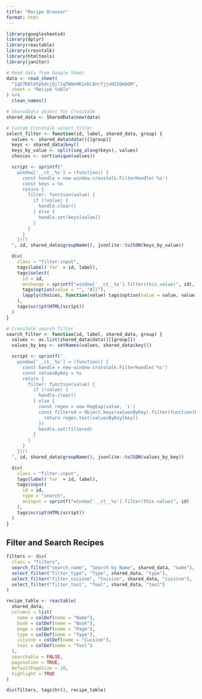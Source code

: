 ```yaml
---
title: "Recipe Browser"
format: html
---
```


```r
library(googlesheets4)
library(dplyr)
library(reactable)
library(crosstalk)
library(htmltools)
library(janitor)

# Read data from Google Sheet
data <- read_sheet(
  "1q57RAlUtp5dcjQjllqTWAm9K1xbL8nrfjjvH2IQmbGM",
  sheet = "Recipe table"
) %>%
  clean_names()

# SharedData object for Crosstalk
shared_data <- SharedData$new(data)

# Custom Crosstalk select filter
select_filter <- function(id, label, shared_data, group) {
  values <- shared_data$data()[[group]]
  keys <- shared_data$key()
  keys_by_value <- split(seq_along(keys), values)
  choices <- sort(unique(values))

  script <- sprintf("
    window['__ct__%s'] = (function() {
      const handle = new window.crosstalk.FilterHandle('%s')
      const keys = %s
      return {
        filter: function(value) {
          if (!value) {
            handle.clear()
          } else {
            handle.set(keys[value])
          }
        }
      }
    })()
  ", id, shared_data$groupName(), jsonlite::toJSON(keys_by_value))

  div(
    class = "filter-input",
    tags$label(`for` = id, label),
    tags$select(
      id = id,
      onchange = sprintf("window['__ct__%s'].filter(this.value)", id),
      tags$option(value = "", "All"),
      lapply(choices, function(value) tags$option(value = value, value))
    ),
    tags$script(HTML(script))
  )
}

# Crosstalk search filter
search_filter <- function(id, label, shared_data, group) {
  values <- as.list(shared_data$data()[[group]])
  values_by_key <- setNames(values, shared_data$key())

  script <- sprintf("
    window['__ct__%s'] = (function() {
      const handle = new window.crosstalk.FilterHandle('%s')
      const valuesByKey = %s
      return {
        filter: function(value) {
          if (!value) {
            handle.clear()
          } else {
            const regex = new RegExp(value, 'i')
            const filtered = Object.keys(valuesByKey).filter(function(key) {
              return regex.test(valuesByKey[key])
            })
            handle.set(filtered)
          }
        }
      }
    })()
  ", id, shared_data$groupName(), jsonlite::toJSON(values_by_key))

  div(
    class = "filter-input",
    tags$label(`for` = id, label),
    tags$input(
      id = id,
      type = "search",
      oninput = sprintf("window['__ct__%s'].filter(this.value)", id)
    ),
    tags$script(HTML(script))
  )
}
```

## Filter and Search Recipes

```r
filters <- div(
  class = "filters",
  search_filter("search_name", "Search by Name", shared_data, "name"),
  select_filter("filter_type", "Type", shared_data, "type"),
  select_filter("filter_cuisine", "Cuisine", shared_data, "cuisine"),
  select_filter("filter_tool", "Tool", shared_data, "tool")
)

recipe_table <- reactable(
  shared_data,
  columns = list(
    name = colDef(name = "Name"),
    book = colDef(name = "Book"),
    page = colDef(name = "Page"),
    type = colDef(name = "Type"),
    cuisine = colDef(name = "Cuisine"),
    tool = colDef(name = "Tool")
  ),
  searchable = FALSE,
  pagination = TRUE,
  defaultPageSize = 10,
  highlight = TRUE
)
```

```r
div(filters, tags$hr(), recipe_table)
```